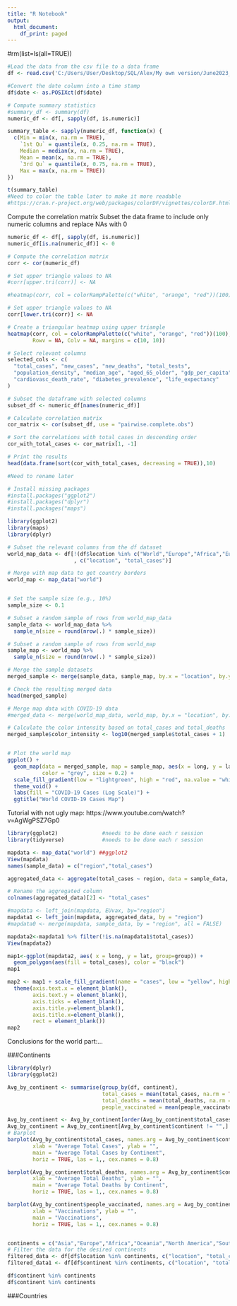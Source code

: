 ---
title: "R Notebook"
output:
  html_document:
    df_print: paged
---

#rm(list=ls(all=TRUE))

```{r}
#Load the data from the csv file to a data frame
df <- read.csv('C:/Users/User/Desktop/SQL/Alex/My own version/June2023_CovidData.csv')

#Convert the date column into a time stamp
df$date <- as.POSIXct(df$date)

```


```{r}
# Compute summary statistics
#summary_df <- summary(df)
numeric_df <- df[, sapply(df, is.numeric)]

summary_table <- sapply(numeric_df, function(x) {
  c(Min = min(x, na.rm = TRUE),
    `1st Qu` = quantile(x, 0.25, na.rm = TRUE),
    Median = median(x, na.rm = TRUE),
    Mean = mean(x, na.rm = TRUE),
    `3rd Qu` = quantile(x, 0.75, na.rm = TRUE),
    Max = max(x, na.rm = TRUE))
})

t(summary_table)
#Need to color the table later to make it more readable
#https://cran.r-project.org/web/packages/colorDF/vignettes/colorDF.html
```
Compute the correlation matrix
Subset the data frame to include only numeric columns and replace NAs with 0

```{r}
numeric_df <- df[, sapply(df, is.numeric)]
numeric_df[is.na(numeric_df)] <- 0

# Compute the correlation matrix
corr <- cor(numeric_df)

# Set upper triangle values to NA
#corr[upper.tri(corr)] <- NA

#heatmap(corr, col = colorRampPalette(c("white", "orange", "red"))(100), symm = FALSE)

# Set upper triangle values to NA
corr[lower.tri(corr)] <- NA

# Create a triangular heatmap using upper triangle
heatmap(corr, col = colorRampPalette(c("white", "orange", "red"))(100), symm = FALSE, 
        Rowv = NA, Colv = NA, margins = c(10, 10))
```


```{r}
# Select relevant columns
selected_cols <- c(
  "total_cases", "new_cases", "new_deaths", "total_tests",
  "population_density", "median_age", "aged_65_older", "gdp_per_capita",
  "cardiovasc_death_rate", "diabetes_prevalence", "life_expectancy"
)

# Subset the dataframe with selected columns
subset_df <- numeric_df[names(numeric_df)]

# Calculate correlation matrix
cor_matrix <- cor(subset_df, use = "pairwise.complete.obs")

# Sort the correlations with total_cases in descending order
cor_with_total_cases <- cor_matrix[1, -1]

# Print the results
head(data.frame(sort(cor_with_total_cases, decreasing = TRUE)),10)

#Need to rename later
```
```{r}
# Install missing packages
#install.packages("ggplot2")
#install.packages("dplyr")
#install.packages("maps")

library(ggplot2)
library(maps)
library(dplyr)

# Subset the relevant columns from the df dataset
world_map_data <- df[!(df$location %in% c("World","Europe","Africa","European Union","Low income","Lower middle income","North America","South Africa","South America"))
                     , c("location", "total_cases")]

# Merge with map data to get country borders
world_map <- map_data("world")


# Set the sample size (e.g., 10%)
sample_size <- 0.1

# Subset a random sample of rows from world_map_data
sample_data <- world_map_data %>%
  sample_n(size = round(nrow(.) * sample_size))

# Subset a random sample of rows from world_map
sample_map <- world_map %>%
  sample_n(size = round(nrow(.) * sample_size))

# Merge the sample datasets
merged_sample <- merge(sample_data, sample_map, by.x = "location", by.y = "region", all.x = TRUE)

# Check the resulting merged data
head(merged_sample)

# Merge map data with COVID-19 data
#merged_data <- merge(world_map_data, world_map, by.x = "location", by.y = "region", all.x = TRUE)

# Calculate the color intensity based on total_cases and total_deaths
merged_sample$color_intensity <- log10(merged_sample$total_cases + 1)


# Plot the world map
ggplot() +
  geom_map(data = merged_sample, map = sample_map, aes(x = long, y = lat, map_id = location, fill = color_intensity), 
           color = "grey", size = 0.2) +
  scale_fill_gradient(low = "lightgreen", high = "red", na.value = "white", guide = "legend") +
  theme_void() +
  labs(fill = "COVID-19 Cases (Log Scale)") +
  ggtitle("World COVID-19 Cases Map")

```

Tutorial with not ugly map: https://www.youtube.com/watch?v=AgWgPSZ7Gp0



```{r}
library(ggplot2)              #needs to be done each r session
library(tidyverse)            #needs to be done each r session

mapdata <- map_data("world") ##ggplot2
View(mapdata)
names(sample_data) = c("region","total_cases")

aggregated_data <- aggregate(total_cases ~ region, data = sample_data, FUN = max, na.rm = TRUE)

# Rename the aggregated column
colnames(aggregated_data)[2] <- "total_cases"

#mapdata <- left_join(mapdata, EUvax, by="region")
mapdata1 <- left_join(mapdata, aggregated_data, by = "region")
#mapdata0 <- merge(mapdata, sample_data, by = "region", all = FALSE)

mapdata2<-mapdata1 %>% filter(!is.na(mapdata1$total_cases))
View(mapdata2)

map1<-ggplot(mapdata2, aes( x = long, y = lat, group=group)) +
  geom_polygon(aes(fill = total_cases), color = "black")
map1

map2 <- map1 + scale_fill_gradient(name = "cases", low = "yellow", high =  "red", na.value = "grey50")+
  theme(axis.text.x = element_blank(),
        axis.text.y = element_blank(),
        axis.ticks = element_blank(),
        axis.title.y=element_blank(),
        axis.title.x=element_blank(),
        rect = element_blank())
map2
```
Conclusions for the world part:...

###Continents
```{r}
library(dplyr)
library(ggplot2)

Avg_by_continent <- summarise(group_by(df, continent), 
                              total_cases = mean(total_cases, na.rm = TRUE), 
                              total_deaths = mean(total_deaths, na.rm = TRUE),
                              people_vaccinated = mean(people_vaccinated, na.rm = TRUE))

Avg_by_continent <- Avg_by_continent[order(Avg_by_continent$total_cases, decreasing = TRUE), ]
Avg_by_continent = Avg_by_continent[Avg_by_continent$continent != "",]
# Barplot
barplot(Avg_by_continent$total_cases, names.arg = Avg_by_continent$continent, 
        xlab = "Average Total Cases", ylab = "", 
        main = "Average Total Cases by Continent",
        horiz = TRUE, las = 1,, cex.names = 0.8)

barplot(Avg_by_continent$total_deaths, names.arg = Avg_by_continent$continent, 
        xlab = "Average Total Deaths", ylab = "", 
        main = "Average Total Deaths by Continent",
        horiz = TRUE, las = 1,, cex.names = 0.8)

barplot(Avg_by_continent$people_vaccinated, names.arg = Avg_by_continent$continent, 
        xlab = "Vaccinations", ylab = "", 
        main = "Vaccinations",
        horiz = TRUE, las = 1,, cex.names = 0.8)



```

```{r}
continents = c("Asia","Europe","Africa","Oceania","North America","South America")
# Filter the data for the desired continents
filtered_data <- df[df$location %in% continents, c("location", "total_cases")]
filtered_data1 <- df[df$continent %in% continents, c("location", "total_cases")]

df$continent %in% continents
df$continent %in% continents

```



###Countries

